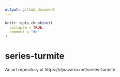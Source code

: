 ```yaml
---
output: github_document
---
```


<!-- README.md is generated from README.Rmd. Please edit that file -->

```r
knitr::opts_chunk$set(
  collapse = TRUE,
  comment = "#>"
)
```

# series-turmite

<!-- badges: start -->
<!-- badges: end -->

An art repository at https://djnavarro.net/series-turmite
